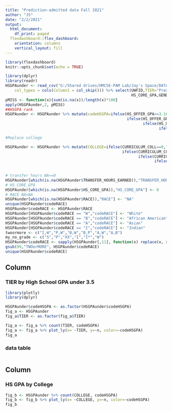 ---
title: "Prediction-admitted data Fall 2021"
author: "JS"
date: "2/2/2021"
output:
  html_document:
    df_print: paged
  flexdashboard::flex_dashboard:
    orientation: columns
    vertical_layout: fill
---

```{r setup, include=FALSE}
library(flexdashboard)
knitr::opts_chunk$set(echo = TRUE)

```

```{r   include=FALSE}
library(dplyr)
library(readr)
HSGPAunder <- read_csv("G:/Shared drives/HMCSE-PAM Lab/Jay's Space/DATA/3.0-3.5_Tiers.csv", 
    col_types = cols(Column1 = col_skip())) %>% select(UWFID,TIER="Pred_Tier",HS_OFFER_GPA,BEST_SCORE,CURRICULUM_COLL,CURRICULUM_DEPT,RACE,TRANSFER_HOURS_EARNED,
                                                       HS_CORE_GPA,GENDER)
pMISS <- function(x){sum(is.na(x))/length(x)*100}
apply(HSGPAunder,2, pMISS)
##HSGPA rank
HSGPAunder <- HSGPAunder %>% mutate(codeHSGPA=ifelse(HS_OFFER_GPA<=3.1000,"GPA<=3.10",
                                                     ifelse(HS_OFFER_GPA<=3.20,"GPA<=3.20",
                                                            ifelse(HS_OFFER_GPA<=3.30,"GPA<=3.30",
                                                                   ifelse(HS_OFFER_GPA<=3.40,"GPA<=3.4","GPA<3.5")))))

#Replace college

HSGPAunder <- HSGPAunder %>% mutate(COLLEGE=ifelse(CURRICULUM_COLL==0,"UNA",
                                                   ifelse(CURRICULUM_COLL=="A","HMCSE",
                                                          ifelse(CURRICULUM_COLL=="P","CEPS",
                                                                 ifelse(CURRICULUM_COLL=="H","CASSH",
                                                                        ifelse(CURRICULUM_COLL=="M","UKCOH",
                                                                               ifelse(CURRICULUM_COLL=="B","COB","NA")))))))
# transfer hours NA==0
HSGPAunder[which(is.na(HSGPAunder$TRANSFER_HOURS_EARNED)),"TRANSFER_HOURS_EARNED"] <- 0
# HS_CORE_GPA
HSGPAunder[which(is.na(HSGPAunder$HS_CORE_GPA)),"HS_CORE_GPA"] <- 0
# RACE NA=NA
HSGPAunder[which(is.na(HSGPAunder$RACE)),"RACE"] <- "NA"
unique(HSGPAunder$codeRACE)
HSGPAunder$codeRACE <- HSGPAunder$RACE
HSGPAunder[HSGPAunder$codeRACE == "W","codeRACE"] <- "White"
HSGPAunder[HSGPAunder$codeRACE == "B","codeRACE"] <- "African American"
HSGPAunder[HSGPAunder$codeRACE == "A","codeRACE"] <- "Asian"
HSGPAunder[HSGPAunder$codeRACE == "I","codeRACE"] <- "Indian"
twoormore <- c("I,W","P,W","B,W","B,P","A,W","A,B")
my_no_grade <- c("S","P","XX","I","I*","W")
HSGPAunder$codeRACE <- sapply(HSGPAunder[,11], function(x) replace(x, x %in% c("I,W","P,W","B,W","B,P","A,W","A,B"), 99))
gsub(99,"TWOorMORE", HSGPAunder$codeRACE)
unique(HSGPAunder$codeRACE)
```

Column {.tabset .tabset-fade data-width=650}
-----------------------------------------------------------------------


### TIER by High School GPA under 3.5

```{r}
library(plotly)
library(dplyr)

HSGPAunder$codeHSGPA <- as.factor(HSGPAunder$codeHSGPA)
fig_a <- HSGPAunder
fig_a$TIER <- as.factor(fig_a$TIER)

fig_a <- fig_a %>% count(TIER, codeHSGPA)
fig_a <- fig_a %>% plot_ly(x= ~TIER, y=~n, color=~codeHSGPA)
fig_a
```

### data table

```{r}

```



Column {.tabset .tabset-fade }
-----------------------------------------------------------------------

### HS GPA by College

```{r}
fig_b <- HSGPAunder %>% count(COLLEGE, codeHSGPA)
fig_b <- fig_b %>% plot_ly(x= ~COLLEGE, y=~n, color=~codeHSGPA)
fig_b
```

